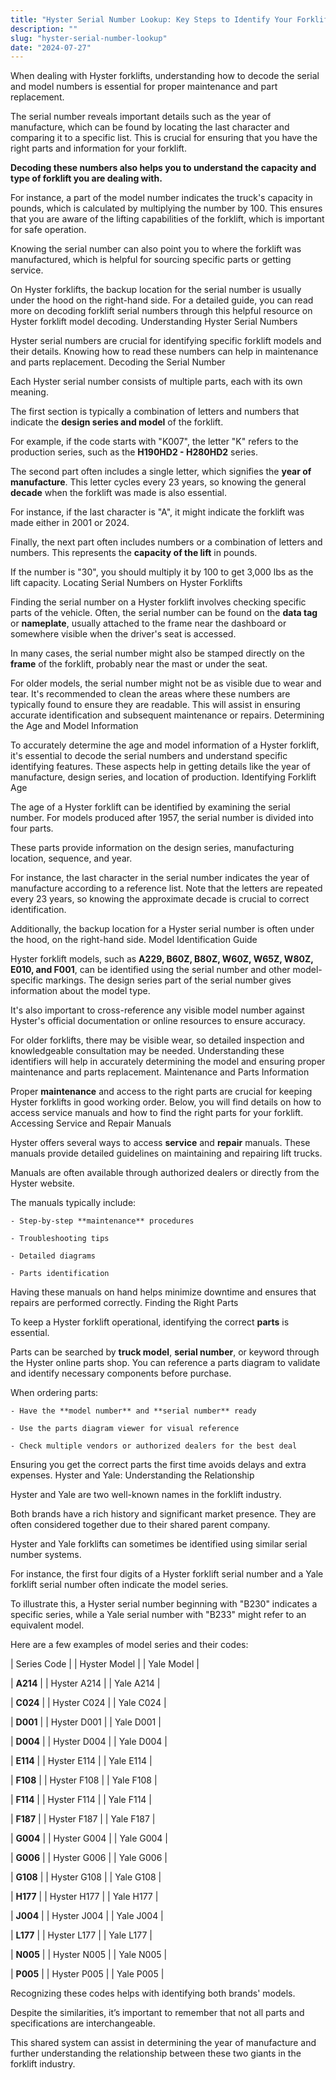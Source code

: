 ```yaml
---
title: "Hyster Serial Number Lookup: Key Steps to Identify Your Forklift"
description: ""
slug: "hyster-serial-number-lookup"
date: "2024-07-27"
---
```



When dealing with Hyster forklifts, understanding how to decode the serial and model numbers is essential for proper maintenance and part replacement.

The serial number reveals important details such as the year of manufacture, which can be found by locating the last character and comparing it to a specific list. This is crucial for ensuring that you have the right parts and information for your forklift.

**Decoding these numbers also helps you to understand the capacity and type of forklift you are dealing with.**

For instance, a part of the model number indicates the truck's capacity in pounds, which is calculated by multiplying the number by 100. This ensures that you are aware of the lifting capabilities of the forklift, which is important for safe operation.

Knowing the serial number can also point you to where the forklift was manufactured, which is helpful for sourcing specific parts or getting service.

On Hyster forklifts, the backup location for the serial number is usually under the hood on the right-hand side. For a detailed guide, you can read more on decoding forklift serial numbers through this helpful resource on Hyster forklift model decoding.
Understanding Hyster Serial Numbers

Hyster serial numbers are crucial for identifying specific forklift models and their details. Knowing how to read these numbers can help in maintenance and parts replacement.
Decoding the Serial Number

Each Hyster serial number consists of multiple parts, each with its own meaning.

The first section is typically a combination of letters and numbers that indicate the **design series and model** of the forklift.

For example, if the code starts with "K007", the letter "K" refers to the production series, such as the **H190HD2 - H280HD2** series.

The second part often includes a single letter, which signifies the **year of manufacture**. This letter cycles every 23 years, so knowing the general **decade** when the forklift was made is also essential.

For instance, if the last character is "A", it might indicate the forklift was made either in 2001 or 2024.

Finally, the next part often includes numbers or a combination of letters and numbers. This represents the **capacity of the lift** in pounds.

If the number is "30", you should multiply it by 100 to get 3,000 lbs as the lift capacity.
Locating Serial Numbers on Hyster Forklifts

Finding the serial number on a Hyster forklift involves checking specific parts of the vehicle. Often, the serial number can be found on the **data tag** or **nameplate**, usually attached to the frame near the dashboard or somewhere visible when the driver's seat is accessed.

In many cases, the serial number might also be stamped directly on the **frame** of the forklift, probably near the mast or under the seat.

For older models, the serial number might not be as visible due to wear and tear. It's recommended to clean the areas where these numbers are typically found to ensure they are readable. This will assist in ensuring accurate identification and subsequent maintenance or repairs.
Determining the Age and Model Information

To accurately determine the age and model information of a Hyster forklift, it's essential to decode the serial numbers and understand specific identifying features. These aspects help in getting details like the year of manufacture, design series, and location of production.
Identifying Forklift Age

The age of a Hyster forklift can be identified by examining the serial number. For models produced after 1957, the serial number is divided into four parts.

These parts provide information on the design series, manufacturing location, sequence, and year.

For instance, the last character in the serial number indicates the year of manufacture according to a reference list. Note that the letters are repeated every 23 years, so knowing the approximate decade is crucial to correct identification.

Additionally, the backup location for a Hyster serial number is often under the hood, on the right-hand side.
Model Identification Guide

Hyster forklift models, such as **A229, B60Z, B80Z, W60Z, W65Z, W80Z, E010, and F001**, can be identified using the serial number and other model-specific markings. The design series part of the serial number gives information about the model type.

It's also important to cross-reference any visible model number against Hyster's official documentation or online resources to ensure accuracy.

For older forklifts, there may be visible wear, so detailed inspection and knowledgeable consultation may be needed. Understanding these identifiers will help in accurately determining the model and ensuring proper maintenance and parts replacement.
Maintenance and Parts Information

Proper **maintenance** and access to the right parts are crucial for keeping Hyster forklifts in good working order. Below, you will find details on how to access service manuals and how to find the right parts for your forklift.
Accessing Service and Repair Manuals

Hyster offers several ways to access **service** and **repair** manuals. These manuals provide detailed guidelines on maintaining and repairing lift trucks.

Manuals are often available through authorized dealers or directly from the Hyster website.

The manuals typically include:

 	- Step-by-step **maintenance** procedures

 	- Troubleshooting tips

 	- Detailed diagrams

 	- Parts identification

Having these manuals on hand helps minimize downtime and ensures that repairs are performed correctly.
Finding the Right Parts

To keep a Hyster forklift operational, identifying the correct **parts** is essential.

Parts can be searched by **truck model**, **serial number**, or keyword through the Hyster online parts shop. You can reference a parts diagram to validate and identify necessary components before purchase.

When ordering parts:

 	- Have the **model number** and **serial number** ready

 	- Use the parts diagram viewer for visual reference

 	- Check multiple vendors or authorized dealers for the best deal

Ensuring you get the correct parts the first time avoids delays and extra expenses.
Hyster and Yale: Understanding the Relationship

Hyster and Yale are two well-known names in the forklift industry.

Both brands have a rich history and significant market presence. They are often considered together due to their shared parent company.

Hyster and Yale forklifts can sometimes be identified using similar serial number systems.

For instance, the first four digits of a Hyster forklift serial number and a Yale forklift serial number often indicate the model series.

To illustrate this, a Hyster serial number beginning with "B230" indicates a specific series, while a Yale serial number with "B233" might refer to an equivalent model.

Here are a few examples of model series and their codes:

| Series Code |
| Hyster Model |
| Yale Model |

| **A214** |
| Hyster A214 |
| Yale A214 |

| **C024** |
| Hyster C024 |
| Yale C024 |

| **D001** |
| Hyster D001 |
| Yale D001 |

| **D004** |
| Hyster D004 |
| Yale D004 |

| **E114** |
| Hyster E114 |
| Yale E114 |

| **F108** |
| Hyster F108 |
| Yale F108 |

| **F114** |
| Hyster F114 |
| Yale F114 |

| **F187** |
| Hyster F187 |
| Yale F187 |

| **G004** |
| Hyster G004 |
| Yale G004 |

| **G006** |
| Hyster G006 |
| Yale G006 |

| **G108** |
| Hyster G108 |
| Yale G108 |

| **H177** |
| Hyster H177 |
| Yale H177 |

| **J004** |
| Hyster J004 |
| Yale J004 |

| **L177** |
| Hyster L177 |
| Yale L177 |

| **N005** |
| Hyster N005 |
| Yale N005 |

| **P005** |
| Hyster P005 |
| Yale P005 |

Recognizing these codes helps with identifying both brands' models.

Despite the similarities, it’s important to remember that not all parts and specifications are interchangeable.

This shared system can assist in determining the year of manufacture and further understanding the relationship between these two giants in the forklift industry.